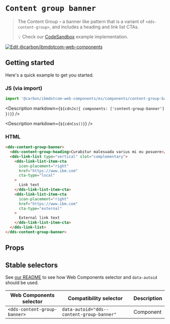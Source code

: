 




# `Content group banner`

> The Content Group – a banner like pattern that is a variant of `<dds-content-group>`, and
> includes a heading and link list CTAs.
>
> 💡 Check our
> [CodeSandbox](https://githubbox.com/carbon-design-system/carbon-for-ibm-dotcom/tree/master/packages/web-components/examples/codesandbox/components/content-group-banner)
> example implementation.

[![Edit @carbon/ibmdotcom-web-components](https://codesandbox.io/static/img/play-codesandbox.svg)](https://githubbox.com/carbon-design-system/carbon-for-ibm-dotcom/tree/master/packages/web-components/examples/codesandbox/components/content-group-banner)

## Getting started

Here's a quick example to get you started.

### JS (via import)

```javascript
import '@carbon/ibmdotcom-web-components/es/components/content-group-banner/index.js';
```

<Description markdown={`${cdnJs({ components: ['content-group-banner'] })}`} />

<Description markdown={`${cdnCss()}`} />

### HTML

```html
<dds-content-group-banner>
  <dds-content-group-heading>Curabitur malesuada varius mi eu posuere</dds-content-group-heading>
  <dds-link-list type="vertical" slot="complementary">
    <dds-link-list-item-cta
      icon-placement="right"
      href="https://www.ibm.com"
      cta-type="local"
    >
      Link text
    </dds-link-list-item-cta>
    <dds-link-list-item-cta
      icon-placement="right"
      href="https://www.ibm.com"
      cta-type="external"
    >
      External link text
    </dds-link-list-item-cta>
  </dds-link-list>
</dds-content-group-banner>
```

## Props

<Props of="dds-content-group-banner" />
<Description markdown={markdownContents} />

## Stable selectors

See [our README](https://github.com/carbon-design-system/carbon-for-ibm-dotcom/tree/master/packages/web-components#stable-selectors-for-analytics-and-integratione2e-testing-in-web-components) to see how Web Components selector and `data-autoid` should be used.

| Web Components selector       | Compatibility selector                    | Description |
| ----------------------------- | ----------------------------------------- | ----------- |
| `<dds-content-group-banner>`  | `data-autoid="dds--content-group-banner"` | Component   |

<Description markdown={contributing} />
